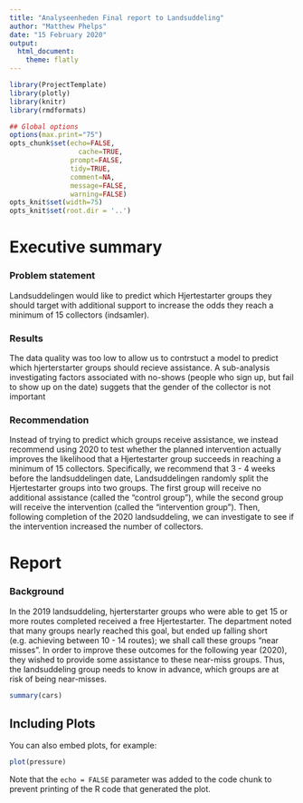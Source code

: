 ```yaml
---
title: "Analyseenheden Final report to Landsuddeling"
author: "Matthew Phelps"
date: "15 February 2020"
output: 
  html_document:
    theme: flatly
---
```


```r
library(ProjectTemplate)
library(plotly)
library(knitr)
library(rmdformats)

## Global options
options(max.print="75")
opts_chunk$set(echo=FALSE,
	             cache=TRUE,
               prompt=FALSE,
               tidy=TRUE,
               comment=NA,
               message=FALSE,
               warning=FALSE)
opts_knit$set(width=75)
opts_knit$set(root.dir = '..')


```

# Executive summary

### Problem statement
Landsuddelingen would like to predict which Hjertestarter groups they should target with additional support to increase the odds they reach a minimum of 15 collectors (indsamler).

### Results
The data quality was too low to allow us to contrstuct a model to predict which hjerterstarter groups should recieve assistance. A sub-analysis investigating factors associated with no-shows (people who sign up, but fail to show up on the date) suggets that the gender of the collector is not important

### Recommendation
Instead of trying to predict which groups receive assistance, we instead recommend using 2020 to test whether the planned intervention actually improves the likelihood that a Hjertestarter group succeeds in reaching a minimum of 15 collectors. Specifically, we recommend that 3 - 4 weeks before the landsuddelingen date, Landsuddelingen randomly split the Hjertestarter groups into two groups. The first group will receive no additional assistance (called the "control group"), while the second group will receive the intervention (called the "intervention group"). Then, following completion of the 2020 landsuddeling, we can investigate to see if the intervention increased the number of collectors.




# Report

### Background

In the 2019 landsuddeling, hjerterstarter groups who were able to get 15 or more routes completed received a free Hjertestarter. The department noted that many groups nearly reached this goal, but ended up falling short (e.g. achieving between 10 - 14 routes); we shall call these groups "near misses". In order to improve these outcomes for the following year (2020), they wished to provide some assistance to these near-miss groups. Thus, the landsuddeling group needs to know in advance, which groups are at risk of being near-misses.


```r
summary(cars)
```

## Including Plots

You can also embed plots, for example:

```r
plot(pressure)
```

Note that the `echo = FALSE` parameter was added to the code chunk to prevent printing of the R code that generated the plot.
